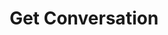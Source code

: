 ---
openapi: get /v1/conversation/{conversation_id}
title: Get Conversation
description: Get a conversation by it's ID
---